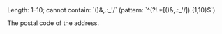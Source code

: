 <ParamField body="PostalCode" type="string" required>
Length: 1–10; cannot contain: `()&,.:_'/` (pattern: `^(?!.*[()&,.:_'/]).{1,10}$`) 

The postal code of the address.
</ParamField>